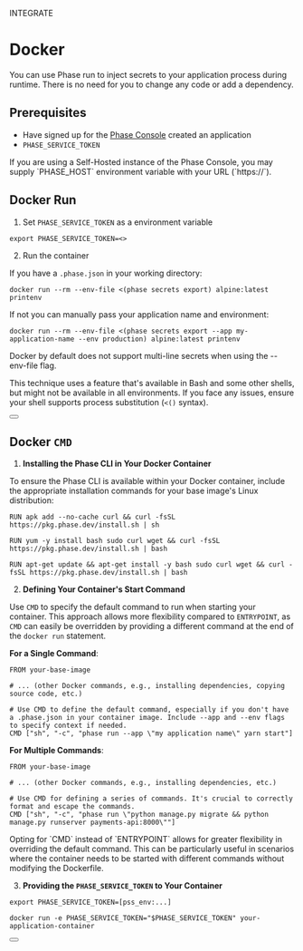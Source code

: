

<Tag variant="small">INTEGRATE</Tag>

# Docker

You can use Phase run to inject secrets to your application process during runtime. There is no need for you to change any code or add a dependency.

## Prerequisites

- Have signed up for the [Phase Console](https://console.phase.dev) created an application
- `PHASE_SERVICE_TOKEN`

<Note>
  If you are using a Self-Hosted instance of the Phase Console, you may supply
  `PHASE_HOST` environment variable with your URL (`https://<HOST>`).
</Note>

## Docker Run

1. Set `PHASE_SERVICE_TOKEN` as a environment variable

```fish
export PHASE_SERVICE_TOKEN=<>
```

2. Run the container

If you have a `.phase.json` in your working directory:

```fish
docker run --rm --env-file <(phase secrets export) alpine:latest printenv
```

If not you can manually pass your application name and environment:

```fish
docker run --rm --env-file <(phase secrets export --app my-application-name --env production) alpine:latest printenv
```

<Note>
  Docker by default does not support multi-line secrets when using the
  --env-file flag.
</Note>

This technique uses a feature that's available in Bash and some other shells, but might not be available in all environments. If you face any issues, ensure your shell supports process substitution (`<()` syntax).

<div className="not-prose">
  <Button
    href="https://docs.docker.com/engine/reference/run/#env-environment-variables"
    variant="text"
    arrow="right"
    children="Docker Run - Docs"
  />
</div>

## Docker `CMD`

1. **Installing the Phase CLI in Your Docker Container**

To ensure the Phase CLI is available within your Docker container, include the appropriate installation commands for your base image's Linux distribution:

<CodeGroup>

```fish {{ title: 'Alpine Linux' }}
RUN apk add --no-cache curl && curl -fsSL https://pkg.phase.dev/install.sh | sh
```

```fish {{ title: 'RedHat/CentOS/Amazon Linux' }}
RUN yum -y install bash sudo curl wget && curl -fsSL https://pkg.phase.dev/install.sh | bash
```

```fish {{ title: 'Ubuntu/Debian' }}
RUN apt-get update && apt-get install -y bash sudo curl wget && curl -fsSL https://pkg.phase.dev/install.sh | bash
```

</CodeGroup>

2. **Defining Your Container's Start Command**

Use `CMD` to specify the default command to run when starting your container. This approach allows more flexibility compared to `ENTRYPOINT`, as `CMD` can easily be overridden by providing a different command at the end of the `docker run` statement.

**For a Single Command**:

```fish
FROM your-base-image

# ... (other Docker commands, e.g., installing dependencies, copying source code, etc.)

# Use CMD to define the default command, especially if you don't have a .phase.json in your container image. Include --app and --env flags to specify context if needed.
CMD ["sh", "-c", "phase run --app \"my application name\" yarn start"]
```

**For Multiple Commands**:

```fish
FROM your-base-image

# ... (other Docker commands, e.g., installing dependencies, etc.)

# Use CMD for defining a series of commands. It's crucial to correctly format and escape the commands.
CMD ["sh", "-c", "phase run \"python manage.py migrate && python manage.py runserver payments-api:8000\""]
```

<Note>
  Opting for `CMD` instead of `ENTRYPOINT` allows for greater flexibility in
  overriding the default command. This can be particularly useful in scenarios
  where the container needs to be started with different commands without
  modifying the Dockerfile.
</Note>

3. **Providing the `PHASE_SERVICE_TOKEN` to Your Container**

```fish
export PHASE_SERVICE_TOKEN=[pss_env:...]
```

```fish
docker run -e PHASE_SERVICE_TOKEN="$PHASE_SERVICE_TOKEN" your-application-container
```

<div className="not-prose">
  <Button
    href="https://docs.docker.com/engine/reference/builder/#cmd"
    variant="text"
    arrow="right"
    children="Docker CMD - Docs"
  />
</div>
